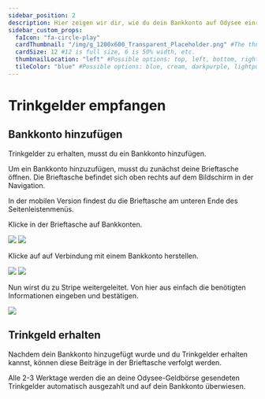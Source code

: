 ---
sidebar_position: 2
description: Hier zeigen wir dir, wie du dein Bankkonto auf Odysee einrichtest, um Trinkgeld von anderen Nutzern zu erhalten. 
sidebar_custom_props:
  faIcon: "fa-circle-play"
  cardThumbnail: "/img/g_1200x600_Transparent_Placeholder.png" #The thumbnail on the category card.
  cardSize: 12 #12 is full size, 6 is 50% width, etc.
  thumbnailLocation: "left" #Possible options: top, left, bottom, right, none
  tileColor: "blue" #Possible options: blue, cream, darkpurple, lightpurple, mauve, orange, pink, none
---

# Trinkgelder empfangen

## Bankkonto hinzufügen

Trinkgelder zu erhalten, musst du ein Bankkonto hinzufügen.

Um ein Bankkonto hinzuzufügen, musst du zunächst deine Brieftasche öffnen. Die <PrimaryOdyseeButton url="https://odysee.com/$/wallet"><OdyseeIcon type="credits"/> Brieftasche</PrimaryOdyseeButton> befindet sich oben rechts auf dem Bildschirm in der Navigation.

In der mobilen Version findest du die Brieftasche am unteren Ende des Seitenleistenmenüs.

Klicke in der Brieftasche auf <OdyseeButton url="https://odysee.com/$/settings/tip_account"><OdyseeIcon type="cogwheel"/> Bankkonten</OdyseeButton>.

![](/img/de/wallet_screen_bank_account_arrow_desktop_light.png#light)
![](/img/de/wallet_screen_bank_account_arrow_desktop_dark.png#dark)

Klicke auf auf <PrimaryOdyseeButton>Verbindung mit einem Bankkonto herstellen</PrimaryOdyseeButton>.

![](/img/de/connect_bank_account_screen_light.png#light)
![](/img/de/connect_bank_account_screen_dark.png#dark)

Nun wirst du zu Stripe weitergeleitet. Von hier aus einfach die benötigten Informationen eingeben und bestätigen.

![](/img/de/stripe_accept_payment_connect_screen.png)

## Trinkgeld erhalten

Nachdem dein Bankkonto hinzugefügt wurde und du Trinkgelder erhalten kannst, können diese Beiträge in der Brieftasche verfolgt werden.

Alle 2-3 Werktage werden die an deine Odysee-Geldbörse gesendeten Trinkgelder automatisch ausgezahlt und auf dein Bankkonto überwiesen.
